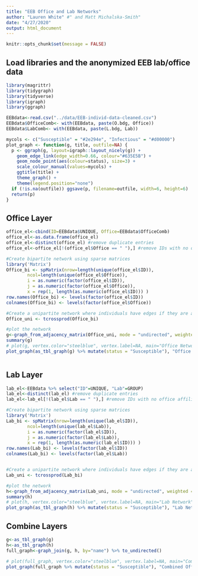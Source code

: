 ```yaml
---
title: "EEB Office and Lab Networks"
author: "Lauren White" #" and Matt Michalska-Smith"
date: "4/27/2020"
output: html_document
---
```


```r
knitr::opts_chunk$set(message = FALSE)
```

## Load libraries and the anonymized EEB lab/office data

```r
library(magrittr)
library(tidygraph)
library(tidyverse)
library(igraph)
library(ggraph)

EEBdata<-read.csv("../data/EEB-individ-data-cleaned.csv")
EEBdata$OfficeComb<- with(EEBdata, paste(O.bdg, Office))
EEBdata$LabComb<- with(EEBdata, paste(L.bdg, Lab))

mycols <- c("Susceptible" = "#2e294e", "Infectious" = "#d00000")
plot_graph <- function(g, title, outfile=NA) {
  p <- ggraph(g, layout=igraph::layout_nicely(g)) +
    geom_edge_link(edge_width=0.66, colour="#635E5B") +
    geom_node_point(aes(colour=status), size=3) +
    scale_colour_manual(values=mycols) +
    ggtitle(title) +
    theme_graph() +
    theme(legend.position="none")
  if (!is.na(outfile)) ggsave(p, filename=outfile, width=6, height=6)
  return(p)
}
```

## Office Layer

```r
office_el<-cbind(ID=EEBdata$UNIQUE, Office=EEBdata$OfficeComb)
office_el<-as.data.frame(office_el)
office_el<-distinct(office_el) #remove duplicate entries
office_el<-office_el[!(office_el$Office == " "),] #remove IDs with no office affiliation 

#Create bipartite network using sparse matrices
library('Matrix')
Office_bi <- spMatrix(nrow=length(unique(office_el$ID)),
        ncol=length(unique(office_el$Office)),
        i = as.numeric(factor(office_el$ID)),
        j = as.numeric(factor(office_el$Office)),
        x = rep(1, length(as.numeric(office_el$ID))) )
row.names(Office_bi) <- levels(factor(office_el$ID))
colnames(Office_bi) <- levels(factor(office_el$Office))

#Create a unipartite network where individuals have edges if they are assigned the same office room
Office_uni <- tcrossprod(Office_bi)

#plot the network
g<-graph_from_adjacency_matrix(Office_uni, mode = "undirected", weighted = NULL, diag = FALSE,  add.colnames = NULL, add.rownames = NA)
summary(g)
# plot(g, vertex.color="steelblue", vertex.label=NA, main="Office Network")
plot_graph(as_tbl_graph(g) %>% mutate(status = "Susceptible"), "Office Network", "figures/Office_Network.tiff")
```

```r

```

## Lab Layer
```r
lab_el<-EEBdata %>% select("ID"=UNIQUE, "Lab"=GROUP)
lab_el<-distinct(lab_el) #remove duplicate entries
lab_el<-lab_el[!(lab_el$Lab == " "),] #remove IDs with no office affiliation 

#Create bipartite network using sparse matrices
library('Matrix')
Lab_bi <- spMatrix(nrow=length(unique(lab_el$ID)),
        ncol=length(unique(lab_el$Lab)),
        i = as.numeric(factor(lab_el$ID)),
        j = as.numeric(factor(lab_el$Lab)),
        x = rep(1, length(as.numeric(lab_el$ID))) )
row.names(Lab_bi) <- levels(factor(lab_el$ID))
colnames(Lab_bi) <- levels(factor(lab_el$Lab))


#Create a unipartite network where individuals have edges if they are assigned the same office room
Lab_uni <- tcrossprod(Lab_bi)

#plot the network
h<-graph_from_adjacency_matrix(Lab_uni, mode = "undirected", weighted = NULL, diag = FALSE,  add.colnames = NULL, add.rownames = NA)
summary(h)
# plot(h, vertex.color="steelblue", vertex.label=NA, main="Lab Network")
plot_graph(as_tbl_graph(h) %>% mutate(status = "Susceptible"), "Lab Network", "../figures/Lab_Network.tiff")
```

## Combine Layers
```r
g<-as_tbl_graph(g)
h<-as_tbl_graph(h)
full_graph<-graph_join(g, h, by="name") %>% to_undirected()

# plot(full_graph, vertex.color="steelblue", vertex.label=NA, main="Combined Office and Lab Network")
plot_graph(full_graph %>% mutate(status = "Susceptible"), "Combined Office and Lab Network", "../figures/Full_Network.tiff")
```

